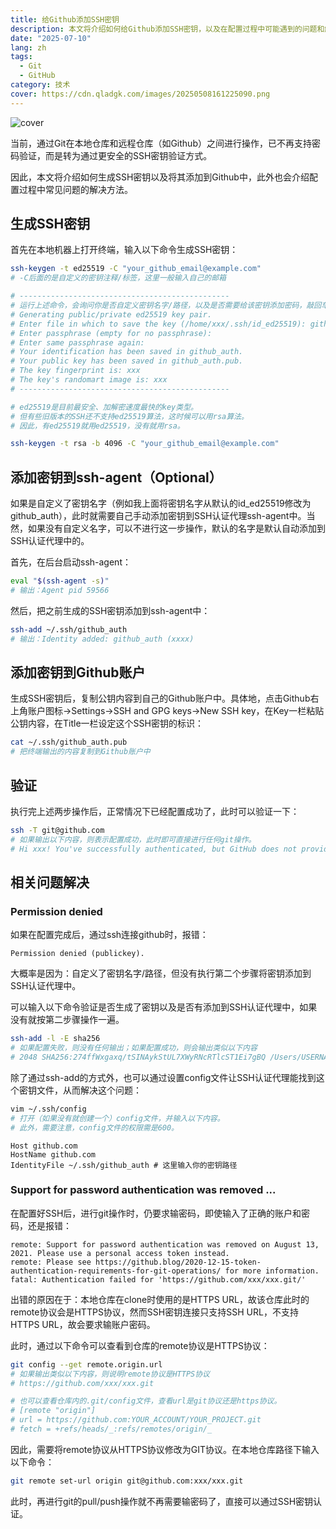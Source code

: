 ```yaml
---
title: 给Github添加SSH密钥
description: 本文将介绍如何给Github添加SSH密钥，以及在配置过程中可能遇到的问题和解决方法。
date: "2025-07-10"
lang: zh
tags:
  - Git
  - GitHub
category: 技术
cover: https://cdn.qladgk.com/images/20250508161225090.png
---
```



<Image
  src="https://cdn.qladgk.com/images/20250508161225090.png"
  alt="cover"
  width={999}
  height={527}
  isArticleImage={true}
/>

当前，通过Git在本地仓库和远程仓库（如Github）之间进行操作，已不再支持密码验证，而是转为通过更安全的SSH密钥验证方式。

因此，本文将介绍如何生成SSH密钥以及将其添加到Github中，此外也会介绍配置过程中常见问题的解决方法。

## 生成SSH密钥

首先在本地机器上打开终端，输入以下命令生成SSH密钥：

```bash
ssh-keygen -t ed25519 -C "your_github_email@example.com"
# -C后面的是自定义的密钥注释/标签，这里一般输入自己的邮箱

# -----------------------------------------------
# 运行上述命令，会询问你是否自定义密钥名字/路径，以及是否需要给该密钥添加密码，敲回车是跳过
# Generating public/private ed25519 key pair.
# Enter file in which to save the key (/home/xxx/.ssh/id_ed25519): github_auth
# Enter passphrase (empty for no passphrase):
# Enter same passphrase again:
# Your identification has been saved in github_auth.
# Your public key has been saved in github_auth.pub.
# The key fingerprint is: xxx
# The key's randomart image is: xxx
# -----------------------------------------------

# ed25519是目前最安全、加解密速度最快的key类型。
# 但有些旧版本的SSH还不支持ed25519算法，这时候可以用rsa算法。
# 因此，有ed25519就用ed25519，没有就用rsa。

ssh-keygen -t rsa -b 4096 -C "your_github_email@example.com"
```

## 添加密钥到ssh-agent（Optional）

如果是自定义了密钥名字（例如我上面将密钥名字从默认的id_ed25519修改为github_auth），此时就需要自己手动添加密钥到SSH认证代理ssh-agent中。当然，如果没有自定义名字，可以不进行这一步操作，默认的名字是默认自动添加到SSH认证代理中的。

首先，在后台启动ssh-agent：

```bash
eval "$(ssh-agent -s)"
# 输出：Agent pid 59566
```

然后，把之前生成的SSH密钥添加到ssh-agent中：

```bash
ssh-add ~/.ssh/github_auth
# 输出：Identity added: github_auth (xxxx)
```

## 添加密钥到Github账户

生成SSH密钥后，复制公钥内容到自己的Github账户中。具体地，点击Github右上角账户图标→Settings→SSH and GPG keys→New SSH key，在Key一栏粘贴公钥内容，在Title一栏设定这个SSH密钥的标识：

```bash
cat ~/.ssh/github_auth.pub
# 把终端输出的内容复制到Github账户中
```

## 验证

执行完上述两步操作后，正常情况下已经配置成功了，此时可以验证一下：

```bash
ssh -T git@github.com
# 如果输出以下内容，则表示配置成功，此时即可直接进行任何git操作。
# Hi xxx! You've successfully authenticated, but GitHub does not provide shell access.
```

## 相关问题解决

### Permission denied

如果在配置完成后，通过ssh连接github时，报错：

```
Permission denied (publickey).
```

大概率是因为：自定义了密钥名字/路径，但没有执行第二个步骤将密钥添加到SSH认证代理中。

可以输入以下命令验证是否生成了密钥以及是否有添加到SSH认证代理中，如果没有就按第二步骤操作一遍。

```bash
ssh-add -l -E sha256
# 如果配置失败，则没有任何输出；如果配置成功，则会输出类似以下内容
# 2048 SHA256:274ffWxgaxq/tSINAykStUL7XWyRNcRTlcST1Ei7gBQ /Users/USERNAME/.ssh/id_rsa (RSA)
```

除了通过ssh-add的方式外，也可以通过设置config文件让SSH认证代理能找到这个密钥文件，从而解决这个问题：

```bash
vim ~/.ssh/config
# 打开（如果没有就创建一个）config文件，并输入以下内容。
# 此外，需要注意，config文件的权限需是600。
```

```
Host github.com
HostName github.com
IdentityFile ~/.ssh/github_auth # 这里输入你的密钥路径
```

### Support for password authentication was removed ...

在配置好SSH后，进行git操作时，仍要求输密码，即使输入了正确的账户和密码，还是报错：

```
remote: Support for password authentication was removed on August 13, 2021. Please use a personal access token instead.
remote: Please see https://github.blog/2020-12-15-token-authentication-requirements-for-git-operations/ for more information.
fatal: Authentication failed for 'https://github.com/xxx/xxx.git/'
```

出错的原因在于：本地仓库在clone时使用的是HTTPS URL，故该仓库此时的remote协议会是HTTPS协议，然而SSH密钥连接只支持SSH URL，不支持HTTPS URL，故会要求输账户密码。

此时，通过以下命令可以查看到仓库的remote协议是HTTPS协议：

```bash
git config --get remote.origin.url
# 如果输出类似以下内容，则说明remote协议是HTTPS协议
# https://github.com/xxx/xxx.git

# 也可以查看仓库内的.git/config文件，查看url是git协议还是https协议。
# [remote "origin"]
# url = https://github.com:YOUR_ACCOUNT/YOUR_PROJECT.git
# fetch = +refs/heads/_:refs/remotes/origin/_
```

因此，需要将remote协议从HTTPS协议修改为GIT协议。在本地仓库路径下输入以下命令：

```bash
git remote set-url origin git@github.com:xxx/xxx.git
```

此时，再进行git的pull/push操作就不再需要输密码了，直接可以通过SSH密钥认证。
